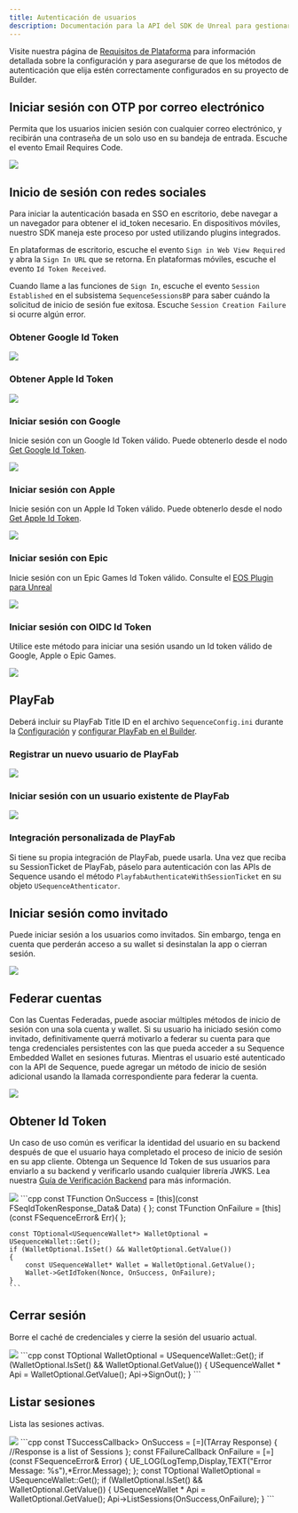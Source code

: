 ```yaml
---
title: Autenticación de usuarios
description: Documentación para la API del SDK de Unreal para gestionar sesiones en la infraestructura de Sequence orientada a juegos web3.
---
```


Visite nuestra página de [Requisitos de Plataforma](/es/sdk/unreal/platforms) para información detallada sobre la configuración y para asegurarse
de que los métodos de autenticación que elija estén correctamente configurados en su proyecto de Builder.

## Iniciar sesión con OTP por correo electrónico
Permita que los usuarios inicien sesión con cualquier correo electrónico, y recibirán una contraseña de un solo uso en su bandeja de entrada.
Escuche el evento Email Requires Code.

<Tabs>
  <Tab title="Blueprint">
    <Frame>
      <img src="/images/unreal/v1/email_otp.png" />
    </Frame>
  </Tab>
</Tabs>

## Inicio de sesión con redes sociales
Para iniciar la autenticación basada en SSO en escritorio, debe navegar a un navegador para obtener el id\_token necesario.
En dispositivos móviles, nuestro SDK maneja este proceso por usted utilizando plugins integrados.

En plataformas de escritorio, escuche el evento `Sign in Web View Required` y abra la `Sign In URL` que se retorna.
En plataformas móviles, escuche el evento `Id Token Received`.

Cuando llame a las funciones de `Sign In`, escuche el evento `Session Established` en el subsistema `SequenceSessionsBP`
para saber cuándo la solicitud de inicio de sesión fue exitosa. Escuche `Session Creation Failure` si ocurre algún error.

### Obtener Google Id Token

<Tabs>
  <Tab title="Blueprint">
    <Frame>
      <img src="/images/unreal/v1/google_idtoken.png" />
    </Frame>
  </Tab>
</Tabs>

### Obtener Apple Id Token

<Tabs>
  <Tab title="Blueprint">
    <Frame>
      <img src="/images/unreal/v1/apple_idtoken.png" />
    </Frame>
  </Tab>
</Tabs>

### Iniciar sesión con Google
Inicie sesión con un Google Id Token válido. Puede obtenerlo desde el nodo [Get Google Id Token](/es/sdk/unreal/authentication#get-google-id-token).

<Tabs>
  <Tab title="Blueprint">
    <Frame>
      <img src="/images/unreal/unreal_signin_google.png" />
    </Frame>
  </Tab>
</Tabs>

### Iniciar sesión con Apple
Inicie sesión con un Apple Id Token válido. Puede obtenerlo desde el nodo [Get Apple Id Token](/es/sdk/unreal/authentication#get-apple-id-token).

<Tabs>
  <Tab title="Blueprint">
    <Frame>
      <img src="/images/unreal/unreal_signin_apple.png" />
    </Frame>
  </Tab>
</Tabs>

### Iniciar sesión con Epic
Inicie sesión con un Epic Games Id Token válido. Consulte el [EOS Plugin para Unreal](https://dev.epicgames.com/documentation/en-us/unreal-engine/online-subsystem-eos-plugin-in-unreal-engine)

<Tabs>
  <Tab title="Blueprint">
    <Frame>
      <img src="/images/unreal/unreal_signin_epic.png" />
    </Frame>
  </Tab>
</Tabs>

### Iniciar sesión con OIDC Id Token
Utilice este método para iniciar una sesión usando un Id token válido de Google, Apple o Epic Games.

<Tabs>
  <Tab title="Blueprint">
    <Frame>
      <img src="/images/unreal/v1/token_session.png" />
    </Frame>
  </Tab>
</Tabs>

## PlayFab
Deberá incluir su PlayFab Title ID en el archivo `SequenceConfig.ini`
durante la [Configuración](/es/sdk/unreal/configuration) y [configurar PlayFab en el Builder](/solutions/builder/embedded-wallet/playfab-configuration).

### Registrar un nuevo usuario de PlayFab

<Tabs>
  <Tab title="Blueprint">
    <Frame>
      <img src="/images/unreal/playfab_registration.png" />
    </Frame>
  </Tab>
</Tabs>

### Iniciar sesión con un usuario existente de PlayFab

<Tabs>
  <Tab title="Blueprint">
    <Frame>
      <img src="/images/unreal/v1/playfab_login.png" />
    </Frame>
  </Tab>
</Tabs>

### Integración personalizada de PlayFab
Si tiene su propia integración de PlayFab, puede usarla. Una vez que reciba su SessionTicket de PlayFab, páselo para autenticación con las APIs de Sequence usando el método `PlayfabAuthenticateWithSessionTicket` en su objeto `USequenceAthenticator`.

## Iniciar sesión como invitado
Puede iniciar sesión a los usuarios como invitados. Sin embargo, tenga en cuenta que perderán acceso a su wallet si desinstalan la app o cierran sesión.

<Tabs>
  <Tab title="Blueprint">
    <Frame>
      <img src="/images/unreal/v1/guest_session.png" />
    </Frame>
  </Tab>
</Tabs>

## Federar cuentas
Con las Cuentas Federadas, puede asociar múltiples métodos de inicio de sesión con una sola cuenta y wallet.
Si su usuario ha iniciado sesión como invitado, definitivamente querrá motivarlo a federar su
cuenta para que tenga credenciales persistentes con las que pueda acceder a su Sequence Embedded Wallet en sesiones futuras.
Mientras el usuario esté autenticado con la API de Sequence, puede agregar un método de inicio de sesión adicional usando la llamada correspondiente para federar la cuenta.

<Tabs>
  <Tab title="Blueprint">
    <Frame>
      <img src="/images/unreal/v1/email_federation.png" />
    </Frame>
  </Tab>
</Tabs>

## Obtener Id Token
Un caso de uso común es verificar la identidad del usuario en su backend después de que el usuario haya completado el proceso de inicio de sesión en su app cliente.
Obtenga un Sequence Id Token de sus usuarios para enviarlo a su backend y verificarlo usando cualquier librería JWKS.
Lea nuestra [Guía de Verificación Backend](/sdk/headless-wallet/verification) para más información.

<Tabs>
  <Tab title="Blueprint">
    <Frame>
      <img src="/images/unreal/get_id_token.png" />
    </Frame>
  </Tab>

  <Tab title="C++">
    ```cpp
    const TFunction<void (FSeqIdTokenResponse_Data)> OnSuccess = [this](const FSeqIdTokenResponse_Data& Data) { };
    const TFunction<void (FSequenceError)> OnFailure = [this](const FSequenceError& Err){ };

    const TOptional<USequenceWallet*> WalletOptional = USequenceWallet::Get();
    if (WalletOptional.IsSet() && WalletOptional.GetValue())
    {
        const USequenceWallet* Wallet = WalletOptional.GetValue();
        Wallet->GetIdToken(Nonce, OnSuccess, OnFailure);
    }
    ```
  </Tab>
</Tabs>

## Cerrar sesión
Borre el caché de credenciales y cierre la sesión del usuario actual.

<Tabs>
  <Tab title="Blueprint">
    <Frame>
      <img src="/images/unreal/v1/sign_out.png" />
    </Frame>
  </Tab>

  <Tab title="C++">
    ```cpp
    const TOptional<USequenceWallet*> WalletOptional = USequenceWallet::Get();
    if (WalletOptional.IsSet() && WalletOptional.GetValue())
    {
        USequenceWallet * Api = WalletOptional.GetValue();
        Api->SignOut();
    }
    ```
  </Tab>
</Tabs>

## Listar sesiones
Lista las sesiones activas.

<Tabs>
  <Tab title="Blueprint">
    <Frame>
      <img src="/images/unreal/v1/list_sessions.png" />
    </Frame>
  </Tab>

  <Tab title="C++">
    ```cpp
    const TSuccessCallback<TArray<FSession>> OnSuccess = [=](TArray<FSession> Response)
    {
        //Response is a list of Sessions
    };
    const FFailureCallback OnFailure = [=](const FSequenceError& Error)
    {
        UE_LOG(LogTemp,Display,TEXT("Error Message: %s"),*Error.Message);
    };
    const TOptional<USequenceWallet*> WalletOptional = USequenceWallet::Get();
    if (WalletOptional.IsSet() && WalletOptional.GetValue())
    {
        USequenceWallet * Api = WalletOptional.GetValue();
        Api->ListSessions(OnSuccess,OnFailure);
    }
    ```
  </Tab>
</Tabs>
